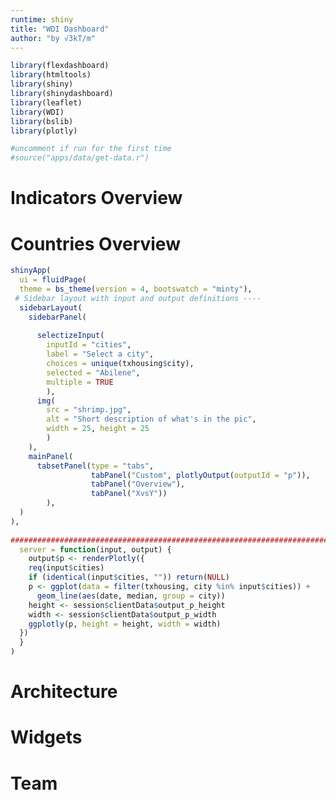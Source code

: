 ```yaml
---
runtime: shiny
title: "WDI Dashboard"
author: "by √3kT/m"
---
```


```r
library(flexdashboard)
library(htmltools)
library(shiny)
library(shinydashboard)
library(leaflet)
library(WDI)
library(bslib)
library(plotly)

#uncomment if run for the first time 
#source("apps/data/get-data.r")


```


Indicators Overview 
===================================== 

   
Countries Overview 
=====================================  

```r
shinyApp(
  ui = fluidPage(
  theme = bs_theme(version = 4, bootswatch = "minty"),
 # Sidebar layout with input and output definitions ----
  sidebarLayout(
    sidebarPanel(
    
      selectizeInput(
        inputId = "cities", 
        label = "Select a city", 
        choices = unique(txhousing$city), 
        selected = "Abilene",
        multiple = TRUE
        ),
      img(
        src = "shrimp.jpg",
        alt = "Short description of what's in the pic",
        width = 25, height = 25
        )
    ),
    mainPanel(
      tabsetPanel(type = "tabs",
                  tabPanel("Custom", plotlyOutput(outputId = "p")),
                  tabPanel("Overview"),
                  tabPanel("XvsY"))
        ),
  )
),
  
##########################################################################
  server = function(input, output) {
    output$p <- renderPlotly({
    req(input$cities)
    if (identical(input$cities, "")) return(NULL)
    p <- ggplot(data = filter(txhousing, city %in% input$cities)) + 
      geom_line(aes(date, median, group = city))
    height <- session$clientData$output_p_height
    width <- session$clientData$output_p_width
    ggplotly(p, height = height, width = width)
  })
  }
)
```

Architecture {data-navmenu="Making"}
=====================================  


Widgets {data-navmenu="Making"}
=====================================  


Team
=====================================     
